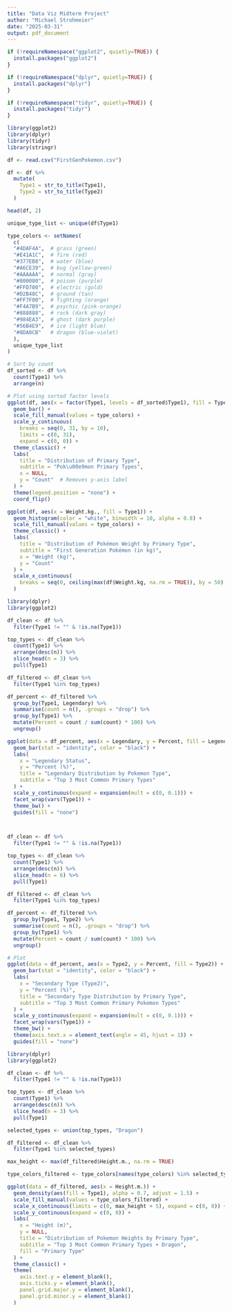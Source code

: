 ---
title: "Data Viz Midterm Project"
author: "Michael Strohmeier"
date: "2025-03-31"
output: pdf_document
---

```{r}
if (!requireNamespace("ggplot2", quietly=TRUE)) {
  install.packages("ggplot2")
}

if (!requireNamespace("dplyr", quietly=TRUE)) {
  install.packages("dplyr")
}

if (!requireNamespace("tidyr", quietly=TRUE)) {
  install.packages("tidyr")
}

library(ggplot2)
library(dplyr)
library(tidyr)
library(stringr)
```

```{r}
df <- read.csv("FirstGenPokemon.csv")

df <- df %>%
  mutate(
    Type1 = str_to_title(Type1),
    Type2 = str_to_title(Type2)
  )

head(df, 2)
```

```{r}
unique_type_list <- unique(df$Type1)

type_colors <- setNames(
  c(
  "#4DAF4A",  # grass (green)
  "#E41A1C",  # fire (red)
  "#377EB8",  # water (blue)
  "#A6CE39",  # bug (yellow-green)
  "#AAAAAA",  # normal (gray)
  "#800080",  # poison (purple)
  "#FFD700",  # electric (gold)
  "#D2B48C",  # ground (tan)
  "#FF7F00",  # fighting (orange)
  "#F4A7B9",  # psychic (pink-orange)
  "#888888",  # rock (dark gray)
  "#984EA3",  # ghost (dark purple)
  "#56B4E9",  # ice (light blue)
  "#8DA0CB"   # dragon (blue-violet)
  ), 
  unique_type_list
)

# Sort by count
df_sorted <- df %>%
  count(Type1) %>%
  arrange(n)

# Plot using sorted factor levels
ggplot(df, aes(x = factor(Type1, levels = df_sorted$Type1), fill = Type1)) +
  geom_bar() +
  scale_fill_manual(values = type_colors) +
  scale_y_continuous(
    breaks = seq(0, 31, by = 10),
    limits = c(0, 31),
    expand = c(0, 0)) +
  theme_classic() +
  labs(
    title = "Distribution of Primary Type",
    subtitle = "Pok\u00e9mon Primary Types",
    x = NULL,
    y = "Count"  # Removes y-axis label
  ) +
  theme(legend.position = "none") +
  coord_flip()
```

```{r}
ggplot(df, aes(x = Weight.kg., fill = Type1)) +
  geom_histogram(color = "white", binwidth = 10, alpha = 0.8) +
  scale_fill_manual(values = type_colors) +
  theme_classic() +
  labs(
    title = "Distribution of Pokémon Weight by Primary Type",
    subtitle = "First Generation Pokémon (in kg)",
    x = "Weight (kg)",
    y = "Count"
  ) +
  scale_x_continuous(
    breaks = seq(0, ceiling(max(df$Weight.kg, na.rm = TRUE)), by = 50)
  )
```


```{r}
library(dplyr)
library(ggplot2)

df_clean <- df %>%
  filter(Type1 != "" & !is.na(Type1))

top_types <- df_clean %>%
  count(Type1) %>%
  arrange(desc(n)) %>%
  slice_head(n = 3) %>%
  pull(Type1)

df_filtered <- df_clean %>%
  filter(Type1 %in% top_types)

df_percent <- df_filtered %>%
  group_by(Type1, Legendary) %>%
  summarise(count = n(), .groups = "drop") %>%
  group_by(Type1) %>%
  mutate(Percent = count / sum(count) * 100) %>%
  ungroup()

ggplot(data = df_percent, aes(x = Legendary, y = Percent, fill = Legendary)) +
  geom_bar(stat = "identity", color = "black") +
  labs(
    x = "Legendary Status",
    y = "Percent (%)",
    title = "Legendary Distribution by Pokemon Type",
    subtitle = "Top 3 Most Common Primary Types"
  ) +
  scale_y_continuous(expand = expansion(mult = c(0, 0.1))) +
  facet_wrap(vars(Type1)) +
  theme_bw() +
  guides(fill = "none")


```

```{r}

```

```{r}

```

```{r}
df_clean <- df %>%
  filter(Type1 != "" & !is.na(Type1))

top_types <- df_clean %>%
  count(Type1) %>%
  arrange(desc(n)) %>%
  slice_head(n = 6) %>%
  pull(Type1)

df_filtered <- df_clean %>%
  filter(Type1 %in% top_types)

df_percent <- df_filtered %>%
  group_by(Type1, Type2) %>%
  summarise(count = n(), .groups = "drop") %>%
  group_by(Type1) %>%
  mutate(Percent = count / sum(count) * 100) %>%
  ungroup()

# Plot
ggplot(data = df_percent, aes(x = Type2, y = Percent, fill = Type2)) +
  geom_bar(stat = "identity", color = "black") +
  labs(
    x = "Secondary Type (Type2)",
    y = "Percent (%)",
    title = "Secondary Type Distribution by Primary Type",
    subtitle = "Top 3 Most Common Primary Pokemon Types"
  ) +
  scale_y_continuous(expand = expansion(mult = c(0, 0.1))) +
  facet_wrap(vars(Type1)) +
  theme_bw() +
  theme(axis.text.x = element_text(angle = 45, hjust = 1)) +
  guides(fill = "none")

```

```{r}
library(dplyr)
library(ggplot2)

df_clean <- df %>%
  filter(Type1 != "" & !is.na(Type1))

top_types <- df_clean %>%
  count(Type1) %>%
  arrange(desc(n)) %>%
  slice_head(n = 3) %>%
  pull(Type1)

selected_types <- union(top_types, "Dragon")

df_filtered <- df_clean %>%
  filter(Type1 %in% selected_types)

max_height <- max(df_filtered$Height.m., na.rm = TRUE)

type_colors_filtered <- type_colors[names(type_colors) %in% selected_types]

ggplot(data = df_filtered, aes(x = Height.m.)) +
  geom_density(aes(fill = Type1), alpha = 0.7, adjust = 1.5) +
  scale_fill_manual(values = type_colors_filtered) +
  scale_x_continuous(limits = c(0, max_height + 5), expand = c(0, 0)) +
  scale_y_continuous(expand = c(0, 0)) +
  labs(
    x = "Height (m)",
    y = NULL,
    title = "Distribution of Pokemon Heights by Primary Type",
    subtitle = "Top 3 Most Common Primary Types + Dragon",
    fill = "Primary Type"
  ) +
  theme_classic() +
  theme(
    axis.text.y = element_blank(),
    axis.ticks.y = element_blank(),
    panel.grid.major.y = element_blank(),
    panel.grid.minor.y = element_blank()
  )

```

